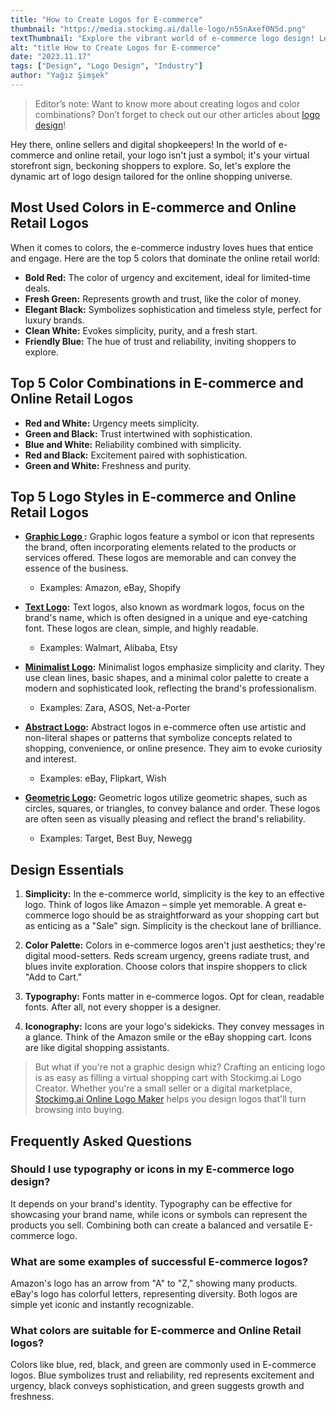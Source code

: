 ```yaml
---
title: "How to Create Logos for E-commerce"
thumbnail: "https://media.stockimg.ai/dalle-logo/n5SnAxef0N5d.png"
textThumbnail: "Explore the vibrant world of e-commerce logo design! Learn about the most used colors, top color combinations, logo styles, and design essentials for online retail success. Discover the art of crafting effective logos in the digital marketplace."
alt: "title How to Create Logos for E-commerce"
date: "2023.11.17"
tags: ["Design", "Logo Design", "Industry"]
author: "Yağız Şimşek"
---
```


<CustomImage
  src="https://media.stockimg.ai/dalle-logo/n5SnAxef0N5d.png"
  alt="title How to Create Logos for E-commerce"
/>

> Editor’s note: Want to know more about creating logos and color combinations? Don’t forget to check out our other articles about [logo design](https://stockimg.ai/blog/logo-design)!

Hey there, online sellers and digital shopkeepers! In the world of e-commerce and online retail, your logo isn't just a symbol; it's your virtual storefront sign, beckoning shoppers to explore. So, let's explore the dynamic art of logo design tailored for the online shopping universe.

## Most Used Colors in E-commerce and Online Retail Logos

When it comes to colors, the e-commerce industry loves hues that entice and engage. Here are the top 5 colors that dominate the online retail world:

- **Bold Red:** The color of urgency and excitement, ideal for limited-time deals.
- **Fresh Green:** Represents growth and trust, like the color of money.
- **Elegant Black:** Symbolizes sophistication and timeless style, perfect for luxury brands.
- **Clean White:** Evokes simplicity, purity, and a fresh start.
- **Friendly Blue:** The hue of trust and reliability, inviting shoppers to explore.

## Top 5 Color Combinations in E-commerce and Online Retail Logos

- **Red and White:** Urgency meets simplicity.
- **Green and Black:** Trust intertwined with sophistication.
- **Blue and White:** Reliability combined with simplicity.
- **Red and Black:** Excitement paired with sophistication.
- **Green and White:** Freshness and purity.

## Top 5 Logo Styles in E-commerce and Online Retail Logos

- **[Graphic Logo ](https://stockimg.ai/blog/design/how-to-design-graphic-logos):** Graphic logos feature a symbol or icon that represents the brand, often incorporating elements related to the products or services offered. These logos are memorable and can convey the essence of the business. 
  - Examples: Amazon, eBay, Shopify

- **[Text Logo](https://stockimg.ai/blog/design/how-to-design-text-logos):** Text logos, also known as wordmark logos, focus on the brand's name, which is often designed in a unique and eye-catching font. These logos are clean, simple, and highly readable.
  - Examples: Walmart, Alibaba, Etsy

- **[Minimalist Logo](https://stockimg.ai/blog/design/how-to-design-minimalist-logos):** Minimalist logos emphasize simplicity and clarity. They use clean lines, basic shapes, and a minimal color palette to create a modern and sophisticated look, reflecting the brand's professionalism.
  - Examples: Zara, ASOS, Net-a-Porter

- **[Abstract Logo](https://stockimg.ai/blog/design/how-to-design-abstract-logos):** Abstract logos in e-commerce often use artistic and non-literal shapes or patterns that symbolize concepts related to shopping, convenience, or online presence. They aim to evoke curiosity and interest. 
  - Examples: eBay, Flipkart, Wish

- **[Geometric Logo](https://stockimg.ai/blog/design/how-to-design-geometric-logos):** Geometric logos utilize geometric shapes, such as circles, squares, or triangles, to convey balance and order. These logos are often seen as visually pleasing and reflect the brand's reliability. 
  - Examples: Target, Best Buy, Newegg

## Design Essentials

1. **Simplicity:** In the e-commerce world, simplicity is the key to an effective logo. Think of logos like Amazon – simple yet memorable. A great e-commerce logo should be as straightforward as your shopping cart but as enticing as a "Sale" sign. Simplicity is the checkout lane of brilliance.

2. **Color Palette:** Colors in e-commerce logos aren't just aesthetics; they're digital mood-setters. Reds scream urgency, greens radiate trust, and blues invite exploration. Choose colors that inspire shoppers to click "Add to Cart."

3. **Typography:** Fonts matter in e-commerce logos. Opt for clean, readable fonts. After all, not every shopper is a designer.

4. **Iconography:** Icons are your logo's sidekicks. They convey messages in a glance. Think of the Amazon smile or the eBay shopping cart. Icons are like digital shopping assistants.

> But what if you're not a graphic design whiz? Crafting an enticing logo is as easy as filling a virtual shopping cart with Stockimg.ai Logo Creator. Whether you're a small seller or a digital marketplace, [Stockimg.ai Online Logo Maker](https://stockimg.ai/) helps you design logos that'll turn browsing into buying.

## Frequently Asked Questions

### Should I use typography or icons in my E-commerce logo design?
It depends on your brand's identity. Typography can be effective for showcasing your brand name, while icons or symbols can represent the products you sell. Combining both can create a balanced and versatile E-commerce logo.

### What are some examples of successful E-commerce logos?
Amazon's logo has an arrow from "A" to "Z," showing many products. eBay's logo has colorful letters, representing diversity. Both logos are simple yet iconic and instantly recognizable.

### What colors are suitable for E-commerce and Online Retail logos?
Colors like blue, red, black, and green are commonly used in E-commerce logos. Blue symbolizes trust and reliability, red represents excitement and urgency, black conveys sophistication, and green suggests growth and freshness.


